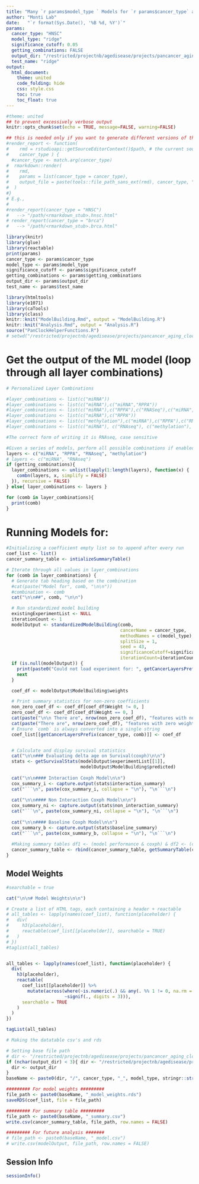 ```yaml
---
title: "Many `r params$model_type ` Models for `r params$cancer_type` across layers"
author: "Monti Lab"
date:   "`r format(Sys.Date(), '%B %d, %Y')`"
params: 
  cancer_type: "HNSC"
  model_type: "ridge"
  significance_cutoff: 0.05
  getting_combinations: FALSE
  output_dir: "/restricted/projectnb/agedisease/projects/pancancer_aging_clocks/results/debug"
  test_name: "ridge"
output:
  html_document:
    theme: united
    code_folding: hide
    css: style.css
    toc: true
    toc_float: true
---
```


```r
#theme: united
## to prevent excessively verbose output
knitr::opts_chunk$set(echo = TRUE, message=FALSE, warning=FALSE)
```

```r
## this is needed only if you want to generate different versions of the output html
#render_report <- function(
#    rmd = rstudioapi::getSourceEditorContext()$path, # the current source file
#    cancer_type ) {
  #cancer_type <- match.arg(cancer_type)
#  rmarkdown::render(
#    rmd,
#    params = list(cancer_type = cancer_type),
#    output_file = paste(tools::file_path_sans_ext(rmd), cancer_type, "html", sep = ".")
#  )
#}
# E.g.,
#
#render_report(cancer_type = "HNSC") 
#   --> "/path/<rmarkdown_stub>.hnsc.html"
# render_report(cancer_type = "brca") 
#   --> "/path/<rmarkdown_stub>.brca.html"
```

```r
library(knitr)
library(glue)
library(reactable)
print(params)
cancer_type <- params$cancer_type
model_type <- params$model_type
significance_cutoff <- params$significance_cutoff
getting_combinations <- params$getting_combinations
output_dir <- params$output_dir
test_name <- params$test_name

library(htmltools) 
library(e1071) 
library(caTools) 
library(class)
knitr::knit("ModelBuilding.Rmd", output = "ModelBuilding.R")
knitr::knit("Analysis.Rmd", output = "Analysis.R")
source("PanClockHelperFunctions.R")
# setwd("/restricted/projectnb/agedisease/projects/pancancer_aging_clocks/scripts/GitCore/scripts")
```

# Get the output of the ML model (loop through all layer combinations)
```r
# Personalized Layer Combinations

#layer_combinations <- list(c("miRNA"))
#layer_combinations <- list(c("miRNA"),c("miRNA","RPPA"))
#layer_combinations <- list(c("miRNA"),c("RPPA"),c("RNASeq"),c("miRNA","RPPA"),c("miRNA","RNASeq"),c("RNASeq","RPPA"), c("miRNA","RPPA","RNAseq")) #w/o methylation
#layer_combinations <- list(c("miRNA"),c("RPPA"))
#layer_combinations <- list(c("methylation"),c("miRNA"),c("RPPA"),c("RNAseq"),c("miRNA","RPPA"),c("miRNA","RNAseq"),c("RNAseq","RPPA"), c("miRNA","RPPA","RNAseq"))
#layer_combinations <- list(c("miRNA"), c("RNAseq"), c("methylation"), c("miRNA","RNAseq"), c("miRNA","methylation"))

#The correct form of writing it is RNAseq, case sensitive

#Given a series of models, perform all possible combinations if enabled
layers <- c("miRNA", "RPPA", "RNAseq", "methylation")
# layers <- c("miRNA", "RNAseq")
if (getting_combinations){
  layer_combinations <- unlist(lapply(1:length(layers), function(x) {
    combn(layers, x, simplify = FALSE)
  }), recursive = FALSE)
} else{ layer_combinations <- layers }

for (comb in layer_combinations){
  print(comb)
}
```
# Running Models for: {.tabset}
```r
#Initializing a coefficient empty list so to append after every run
coef_list <- list()
cancer_summary_table <- intializeSummaryTable()

# Iterate through all values in layer_combinations
for (comb in layer_combinations) {
  # Generate tab heading based on the combination
  #cat(paste("Model for", comb, "\n\n"))
  #combination <- comb
  cat("\n\n##", comb, "\n\n")

  # Run standardized model building
  existingExperimentList <- NULL
  iterationCount <- 1
  modelOutput <- standardizedModelBuilding(comb,
                                           cancerName = cancer_type,
                                           methodNames = c(model_type),
                                           splitSize = 1,
                                           seed = 43,
                                           significanceCutoff=significance_cutoff,
                                           iterationCount=iterationCount)
  if (is.null(modelOutput)) { 
    print(paste0("Could not load experiment for: ", getCancerLayersPrefix(cancer_type, comb)))
    next
  }

  coef_df <- modelOutput$ModelBuilding$weights

  # Print summary statistics for non-zero coefficients
  non_zero_coef_df <- coef_df[coef_df$Weight != 0, ]
  zero_coef_df <- coef_df[coef_df$Weight == 0, ]
  cat(paste("\n\n There are", nrow(non_zero_coef_df), "features with non-zero weights in this model.\n\n"))
  cat(paste("There are", nrow(zero_coef_df), "features with zero weight in this model.\n\n"))
  # Ensure `comb` is always converted into a single string
  coef_list[[getCancerLayersPrefix(cancer_type, comb)]] <- coef_df


  # Calculate and display survival statistics
  cat("\n\n### Evaluating delta age on Survival(coxph)\n\n")
  stats <- getSurvivalStats(modelOutput$experimentList[[1]],
                            modelOutput$ModelBuilding$predicted)
  
  cat("\n\n#### Interaction Coxph Model\n\n")
  cox_summary_i <- capture.output(stats$interaction_summary)
  cat("```\n", paste(cox_summary_i, collapse = "\n"), "\n```\n")
  
  cat("\n\n#### Non Interaction Coxph Model\n\n")
  cox_summary_ni <- capture.output(stats$non_interaction_summary)
  cat("```\n", paste(cox_summary_ni, collapse = "\n"), "\n```\n")
  
  cat("\n\n#### Baseline Coxph Model\n\n")
  cox_summary_b <- capture.output(stats$baseline_summary)
  cat("```\n", paste(cox_summary_b, collapse = "\n"), "\n```\n")
  
  #Making summary tables df1 <- (model performance & coxph) & df2 <- (coefficients and model weight)
  cancer_summary_table <- rbind(cancer_summary_table, getSummaryTable(comb, modelOutput, stats, params=params))
}
```
## Model Weights
```r
#searchable = true

cat("\n\n# Model Weights\n\n")

# Create a list of HTML tags, each containing a header + reactable
# all_tables <- lapply(names(coef_list), function(placeholder) {
#   div(
#     h3(placeholder),
#     reactable(coef_list[[placeholder]], searchable = TRUE)
#   )
# })
#taglist(all_tables)


all_tables <- lapply(names(coef_list), function(placeholder) {
  div(
    h3(placeholder),
    reactable(
      coef_list[[placeholder]] %>% 
        mutate(across(where(~is.numeric(.) && any(. %% 1 != 0, na.rm = TRUE)), 
                      ~signif(., digits = 3))),
      searchable = TRUE
    )
  )
})

tagList(all_tables)
```

```r
# Making the datatable csv's and rds

# Setting base file path
# dir <- "/restricted/projectnb/agedisease/projects/pancancer_aging_clocks/scripts/GitCore/results/"
if (nchar(output_dir) < 3){ dir <- "/restricted/projectnb/agedisease/projects/pancancer_aging_clocks/scripts/GitCore/results/" } else{
  dir <- output_dir
}
baseName <- paste0(dir, "/", cancer_type, "_", model_type, stringr::str_split_i(toString(significance_cutoff), ".", 2), "_omics")

######### For model weights #########
file_path <- paste0(baseName, "_model_weights.rds")
saveRDS(coef_list, file = file_path)

######### For summary table #########
file_path <- paste0(baseName, "_summary.csv")
write.csv(cancer_summary_table, file_path, row.names = FALSE)

######### For future analysis #######
# file_path <- paste0(baseName, "_model.csv")
# write.csv(modelOutput, file_path, row.names = FALSE)


```

## Session Info
```r
sessionInfo()
```